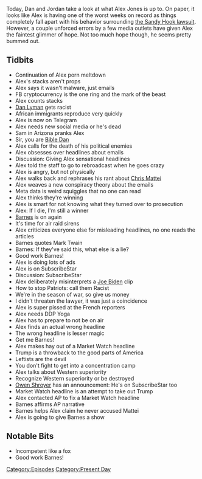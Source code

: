 {{Episode
    | title             = June 17-19, 2019
    | caption           = [https://knowledgefight.libsyn.com/knowledge-fight-june-17-19-2019 Listen to this episode on Libsyn]
    | episodeNumber     = 311
    | length            = 02:03:40
    | airDate           = June 21, 2019
    | coverageStartDate = June 17, 2019
    | coverageEndDate   = June 19, 2019
    | episodeType       = [[:Category:Present Day|Present Day]]
    | appearance        = [[Dan Lyman]], [[Bible Dan]], [[Robert Barnes]], [[Owen Shroyer]], [[Chris Mattei]]
    | oocDrop           = Now TV's watch you
    | question          = ''What's the longest road trip you've ever been on?''
    | previousEpisode   = [[310: June 13-14, 2019]]
    | nextEpisode       = [[312: February 10-13, 2013]]
}}

{{Stub}}

Today, Dan and Jordan take a look at what Alex Jones is up to. On paper, it looks like Alex is having one of the worst weeks on record as things completely fall apart with his behavior surrounding [[Connecticut Sandy Hook Lawsuit (Lafferty v. Jones)|the Sandy Hook lawsuit]]. However, a couple unforced errors by a few media outlets have given Alex the faintest glimmer of hope. Not too much hope though, he seems pretty bummed out.

==Tidbits==

*Continuation of Alex porn meltdown
*Alex's stacks aren't props
*Alex says it wasn't malware, just emails
*FB cryptocurrency is the one ring and the mark of the beast
*Alex counts stacks
*[[Dan Lyman]] gets racist
*African immigrants reproduce very quickly
*Alex is now on Telegram
*Alex needs new social media or he's dead
*Sam in Arizona pranks Alex
*Sir, you are [[Bible Dan]]
*Alex calls for the death of his political enemies
*Alex obsesses over headlines about emails
*Discussion: Giving Alex sensational headlines
*Alex told the staff to go to rebroadcast when he goes crazy
*Alex is angry, but not physically
*Alex walks back and rephrases his rant about [[Chris Mattei]]
*Alex weaves a new conspiracy theory about the emails
*Meta data is weird squiggles that no one can read
*Alex thinks they're winning
*Alex is smart for not knowing what they turned over to prosecution
*Alex: If I die, I'm still a winner
*[[Robert Barnes|Barnes]] is on again
*It's time for air raid sirens
*Alex criticizes everyone else for misleading headlines, no one reads the articles
*Barnes quotes Mark Twain
*Barnes: If they've said this, what else is a lie?
*Good work Barnes!
*Alex is doing lots of ads
*Alex is on SubscribeStar
*Discussion: SubscribeStar
*Alex deliberately misinterprets a [[Joe Biden]] clip
*How to stop Patriots: call them Racist
*We're in the season of war, so give us money
*I didn't threaten the lawyer, it was just a coincidence
*Alex is super pissed at the French reporters
*Alex needs DDP Yoga
*Alex has to prepare to not be on air
*Alex finds an actual wrong headline
*The wrong headline is lesser magic
*Get me Barnes!
*Alex makes hay out of a Market Watch headline
*Trump is a throwback to the good parts of America
*Leftists are the devil
*You don't fight to get into a concentration camp
*Alex talks about Western superiority
*Recognize Western superiority or be destroyed
*[[Owen Shroyer]] has an announcement: He's on SubscribeStar too
*Market Watch headline is an attempt to take out Trump
*Alex contacted AP to fix a Market Watch headline
*Barnes affirms AP narrative
*Barnes helps Alex claim he never accused Mattei
*Alex is going to give Barnes a show

==Notable Bits==

*Incompetent like a fox
*Good work Barnes!

[[Category:Episodes]]
[[Category:Present Day]]